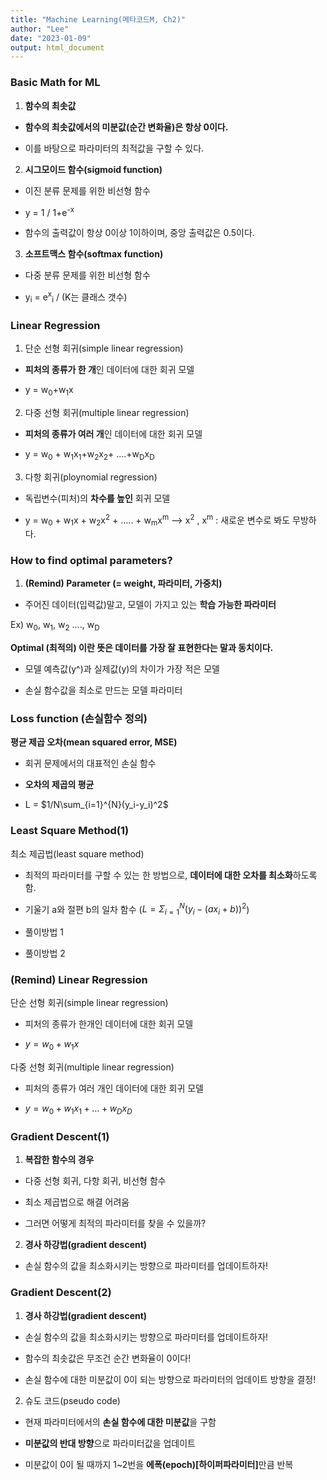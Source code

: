 ```yaml
---
title: "Machine Learning(메타코드M, Ch2)"
author: "Lee"
date: "2023-01-09"
output: html_document
---
```


### Basic Math for ML

1.  **함수의 최솟값**

-   **함수의 최솟값에서의 미분값(순간 변화율)은 항상 0이다.**

-   이를 바탕으로 파라미터의 최적값을 구할 수 있다.

2.  **시그모이드 함수(sigmoid function)**

-   이진 분류 문제를 위한 비선형 함수

-   y = 1 / 1+e^-x^

-   함수의 출력값이 항상 0이상 1이하이며, 중앙 출력값은 0.5이다.

3.  **소프트맥스 함수(softmax function)**

-   다중 분류 문제를 위한 비선형 함수

-   y~i~ = e^x^~i~ / (K는 클래스 갯수)

### Linear Regression

1.  단순 선형 회귀(simple linear regression)

-   **피처의 종류가 한 개**인 데이터에 대한 회귀 모델

-   y = w~0~+w~1~x

2.  다중 선형 회귀(multiple linear regression)

-   **피처의 종류가 여러 개**인 데이터에 대한 회귀 모델

-   y = w~0~ + w~1~x~1~+w~2~x~2~+ ....+w~D~x~D~

3.  다항 회귀(ploynomial regression)

-   독립변수(피처)의 **차수를 높인** 회귀 모델

-   y = w~0~ + w~1~x + w~2~x^2^ + ..... + w~m~x^m^ --\> x^2^ , x^m^ : 새로운 변수로 봐도 무방하다.

### How to find optimal parameters?

1.  **(Remind) Parameter (= weight, 파라미터, 가중치)**

-   주어진 데이터(입력값)말고, 모델이 가지고 있는 **학습 가능한 파라미터**

Ex) w~0~, w~1~, w~2~ ...., w~D~

**Optimal (최적의) 이란 뜻은 데이터를 가장 잘 표현한다는 말과 동치이다.**

-   모델 예측값(y\^)과 실제값(y)의 차이가 가장 적은 모델

-   손실 함수값을 최소로 만드는 모델 파라미터

### Loss function (손실함수 정의)

**평균 제곱 오차(mean squared error, MSE)**

-   회귀 문제에서의 대표적인 손실 함수

-   **오차의 제곱의 평균**

-   L = $1/N\sum_{i=1}^{N}(y_i-y_i)^2$

### Least Square Method(1)

최소 제곱법(least square method)

-   최적의 파라미터를 구할 수 있는 한 방법으로, **데이터에 대한 오차를 최소화**하도록 함.

-   기울기 a와 절편 b의 일차 함수 ($L = \Sigma_{i=1}^{N}(y_i-(ax_i+b))^2$)

-   풀이방법 1

-   풀이방법 2

### (Remind) Linear Regression

단순 선형 회귀(simple linear regression)

-   피처의 종류가 한개인 데이터에 대한 회귀 모델

-   $y = w_0 + w_1x$

다중 선형 회귀(multiple linear regression)

-   피처의 종류가 여러 개인 데이터에 대한 회귀 모델

-   $y = w_0 + w_1x_1 + ...+w_Dx_D$

### Gradient Descent(1)

1.  **복잡한 함수의 경우**

-   다중 선형 회귀, 다항 회귀, 비선형 함수

-   최소 제곱법으로 해결 어려움

-   그러면 어떻게 최적의 파라미터를 찾을 수 있을까?

2.  **경사 하강법(gradient descent)**

-   손실 함수의 값을 최소화시키는 방향으로 파라미터를 업데이트하자!

### Gradient Descent(2)

1.  **경사 하강법(gradient descent)**

-   손실 함수의 값을 최소화시키는 방향으로 파라미터를 업데이트하자!

-   함수의 최솟값은 무조건 순간 변화율이 0이다!

-   손실 함수에 대한 미분값이 0이 되는 방향으로 파라미터의 업데이트 방향을 결정!

2.  슈도 코드(pseudo code)

-   현재 파라미터에서의 **손실 함수에 대한 미분값**을 구함

-   **미분값의 반대 방향**으로 파라미터값을 업데이트

-   미분값이 0이 될 때까지 1\~2번을 **에폭(epoch)[하이퍼파라미터]**만큼 반복
